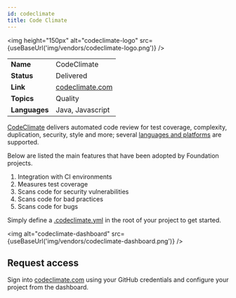 ```yaml
---
id: codeclimate
title: Code Climate
---
```



<img height="150px" alt="codeclimate-logo" src={useBaseUrl('img/vendors/codeclimate-logo.png')} />

| | |
|--- | :---|
| **Name** | CodeClimate |
| **Status** | Delivered |
| **Link** | [codeclimate.com](codeclimate.com) |
| **Topics** | Quality |
| **Languages** | Java, Javascript |

[CodeClimate](http://codeclimate.com/) delivers automated code review for test coverage, complexity, duplication, security, style and more; several [languages and platforms](https://docs.codeclimate.com/docs/programming-languages-frameworks) are supported.

Below are listed the main features that have been adopted by Foundation projects.

1. Integration with CI environments
2. Measures test coverage
3. Scans code for security vulnerabilities
4. Scans code for bad practices
5. Scans code for bugs

Simply define a [.codeclimate.yml](https://docs.codeclimate.com/v1.0/docs/example-codeclimateyml) in the root of your project to get started.

<img alt="codeclimate-dashboard" src={useBaseUrl('img/vendors/codeclimate-dashboard.png')} />

## Request access
Sign into [codeclimate.com](http://codeclimate.com/) using your GitHub credentials and configure your project from the dashboard.